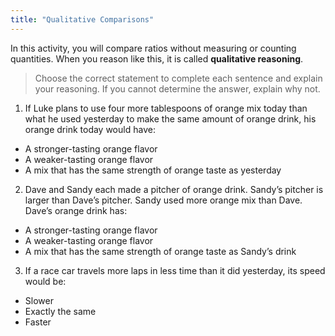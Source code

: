 ```yaml
---
title: "Qualitative Comparisons"
---
```

In this activity, you will compare ratios without measuring or counting quantities. When you reason like this, it is called **qualitative reasoning**.
> Choose the correct statement to complete each sentence and explain your reasoning. If you cannot determine the answer, explain why not.

1. If Luke plans to use four more tablespoons of orange mix today than what he used yesterday to make the same amount of orange drink, his orange drink today would have:
- A stronger-tasting orange flavor
- A weaker-tasting orange flavor
- A mix that has the same strength of orange taste as yesterday

2. Dave and Sandy each made a pitcher of orange drink. Sandy’s pitcher is larger than Dave’s pitcher. Sandy used more orange mix than Dave. Dave’s orange drink has:
- A stronger-tasting orange flavor
- A weaker-tasting orange flavor
- A mix that has the same strength of orange taste as Sandy’s drink

3. If a race car travels more laps in less time than it did yesterday, its speed would be: 
- Slower
- Exactly the same 
- Faster